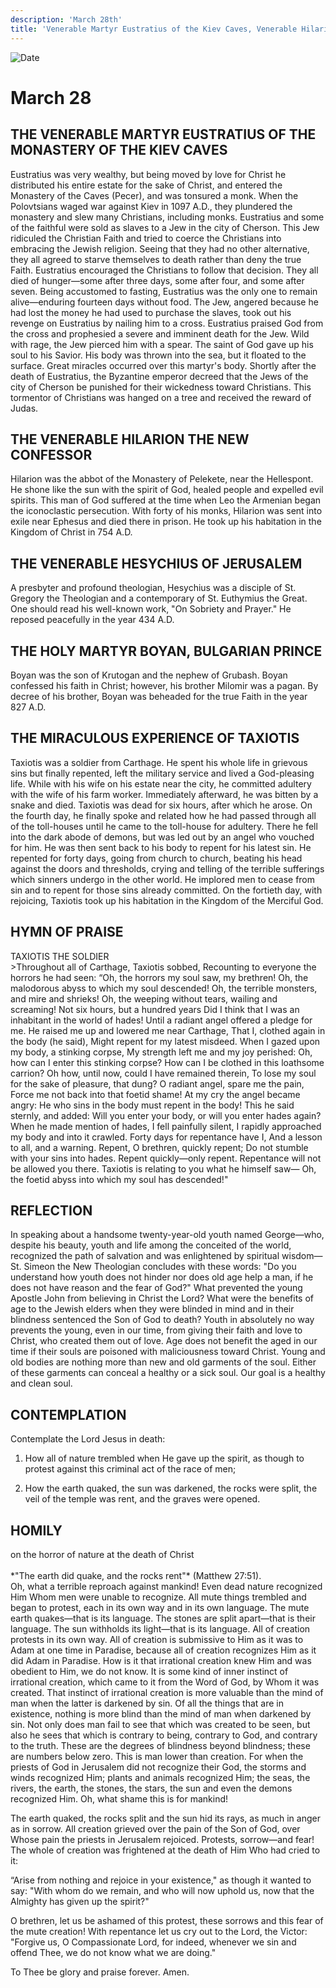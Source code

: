 ```yaml
---
description: 'March 28th'
title: 'Venerable Martyr Eustratius of the Kiev Caves, Venerable Hilarion the New Confessor, Venerable Hesychius of Jerusalem, Holy Martyr Boyan, Bulgarian Prince, the Miraculous Experience of Taxiotis'
---
```


<CustomPaginator />
<RunningHead />

<Image src="/title-imprint.png" height={68} width={50} alt="Date" className="title-imprint"/>

# <div id="date">March <Image className="four-dot" src="/four-dot.png" height={15} width={15} alt="" />28</div>

## THE VENERABLE MARTYR EUSTRATIUS OF THE MONASTERY OF THE KIEV CAVES

Eustratius was very wealthy, but being moved by love for Christ he distributed his entire estate for the sake of Christ, and entered the Monastery of the Caves (Pecer), and was tonsured a monk. When the Polovtsians waged war against Kiev in 1097 A.D., they plundered the monastery and slew many Christians, including monks. Eustratius and some of the faithful were sold as slaves to a Jew in the city of Cherson. This Jew ridiculed the Christian Faith and tried to coerce the Christians into embracing the Jewish religion. Seeing that they had no other alternative, they all agreed to starve themselves to death rather than deny the true Faith. Eustratius encouraged the Christians to follow that decision. They all died of hunger—some after three days, some after four, and some after seven. Being accustomed to fasting, Eustratius was the only one to remain alive—enduring fourteen days without food. The Jew, angered because he had lost the money he had used to purchase the slaves, took out his revenge on Eustratius by nailing him to a cross. Eustratius praised God from the cross and prophesied a severe and imminent death for the Jew. Wild with rage, the Jew pierced him with a spear. The saint of God gave up his soul to his Savior. His body was thrown into the sea, but it floated to the surface. Great miracles occurred over this martyr's body. Shortly after the death of Eustratius, the Byzantine emperor decreed that the Jews of the city of Cherson be punished for their wickedness toward Christians. This tormentor of Christians was hanged on a tree and received the reward of Judas.

## THE VENERABLE HILARION THE NEW CONFESSOR

Hilarion was the abbot of the Monastery of Pelekete, near the Hellespont. He shone like the sun with the spirit of God, healed people and expelled evil spirits. This man of God suffered at the time when Leo the Armenian began the iconoclastic persecution. With forty of his monks, Hilarion was sent into exile near Ephesus and died there in prison. He took up his habitation in the Kingdom of Christ in 754 A.D.

## THE VENERABLE HESYCHIUS OF JERUSALEM

A presbyter and profound theologian, Hesychius was a disciple of St. Gregory the Theologian and a contemporary of St. Euthymius the Great. One should read his well-known work, "On Sobriety and Prayer." He reposed peacefully in the year 434 A.D.

## THE HOLY MARTYR BOYAN, BULGARIAN PRINCE

Boyan was the son of Krutogan and the nephew of Grubash. Boyan confessed his faith in Christ; however, his brother Milomir was a pagan. By decree of his brother, Boyan was beheaded for the true Faith in the year 827 A.D.

## THE MIRACULOUS EXPERIENCE OF TAXIOTIS

Taxiotis was a soldier from Carthage. He spent his whole life in grievous sins but finally repented, left the military service and lived a God-pleasing life. While with his wife on his estate near the city, he committed adultery with the wife of his farm worker. Immediately afterward, he was bitten by a snake and died. Taxiotis was dead for six hours, after which he arose. On the fourth day, he finally spoke and related how he had passed through all of the toll-houses until he came to the toll-house for adultery. There he fell into the dark abode of demons, but was led out by an angel who vouched for him.  He was then sent back to his body to repent for his latest sin. He repented for forty days, going from church to church, beating his head against the doors and thresholds, crying and telling of the terrible sufferings which sinners undergo in the other world. He implored men to cease from sin and to repent for those sins already committed. On the fortieth day, with rejoicing, Taxiotis took up his habitation in the Kingdom of the Merciful God.


## HYMN OF PRAISE
<div style={{textAlign:'center', color:'crimson', fontWeight:'bold'}}>
TAXIOTIS THE SOLDIER
</div>
>Throughout all of Carthage, Taxiotis sobbed,  
Recounting to everyone the horrors he had seen:  
“Oh, the horrors my soul saw, my brethren!  
Oh, the malodorous abyss to which my soul descended!  
Oh, the terrible monsters, and mire and shrieks!  
Oh, the weeping without tears, wailing and screaming!  
Not six hours, but a hundred years  
Did I think that I was an inhabitant in the world of hades!  
Until a radiant angel offered a pledge for me.  
He raised me up and lowered me near Carthage,  
That I, clothed again in the body (he said),  
Might repent for my latest misdeed.  
When I gazed upon my body, a stinking corpse,  
My strength left me and my joy perished:  
Oh, how can I enter this stinking corpse?  
How can I be clothed in this loathsome carrion?  
Oh how, until now, could I have remained therein,  
To lose my soul for the sake of pleasure, that dung?  
O radiant angel, spare me the pain,  
Force me not back into that foetid shame!  
At my cry the angel became angry:  
He who sins in the body must repent in the body!  
This he said sternly, and added:  
Will you enter your body, or will you enter hades again?  
When he made mention of hades, I fell painfully silent,  
I rapidly approached my body and into it crawled.  
Forty days for repentance have I,  
And a lesson to all, and a warning.  
Repent, O brethren, quickly repent;  
Do not stumble with your sins into hades.  
Repent quickly—only repent.  
Repentance will not be allowed you there.  
Taxiotis is relating to you what he himself saw—  
Oh, the foetid abyss into which my soul has descended!"  


## REFLECTION

In speaking about a handsome twenty-year-old youth named George—who, despite his beauty, youth and life among the conceited of the world, recognized the path of salvation and was enlightened by spiritual wisdom—St. Simeon the New Theologian concludes with these words: "Do you understand how youth does not hinder nor does old age help a man, if he does not have reason and the fear of God?" What prevented the young Apostle John from believing in Christ the Lord? What were the benefits of age to the Jewish elders when they were blinded in mind and in their blindness sentenced the Son of God to death? Youth in absolutely no way prevents the young, even in our time, from giving their faith and love to Christ, who created them out of love. Age does not benefit the aged in our time if their souls are poisoned with maliciousness toward Christ. Young and old bodies are nothing more than new and old garments of the soul. Either of these garments can conceal a healthy or a sick soul. Our goal is a healthy and clean soul.


## CONTEMPLATION

Contemplate the Lord Jesus in death:

1. How all of nature trembled when He gave up the spirit, as though to protest against this criminal act of the race of men;

2. How the earth quaked, the sun was darkened, the rocks were split, the veil of the temple was rent, and the graves were opened.


## HOMILY
<div style={{textAlign:'center', color:'crimson', fontWeight:'bold'}}>
on the horror of nature at the death of Christ
</div><br />
<div style={{textAlign:'right'}}>
*"The earth did quake, and the rocks rent"* (Matthew 27:51).
</div>
Oh, what a terrible reproach against mankind! Even dead nature recognized Him Whom men were unable to recognize. All mute things trembled and began to protest, each in its own way and in its own language. The mute earth quakes—that is its language. The stones are split apart—that is their language. The sun withholds its light—that is its language. All of creation protests in its own way. All of creation is submissive to Him as it was to Adam at one time in Paradise, because all of creation recognizes Him as it did Adam in Paradise. How is it that irrational creation knew Him and was obedient to Him, we do not know. It is some kind of inner instinct of irrational creation, which came to it from the Word of God, by Whom it was created. That instinct of irrational creation is more valuable than the mind of man when the latter is darkened by sin. Of all the things that are in existence, nothing is more blind than the mind of man when darkened by sin. Not only does man fail to see that which was created to be seen, but also he sees that which is contrary to being, contrary to God, and contrary to the truth. These are the degrees of blindness beyond blindness; these are numbers below zero. This is man lower than creation. For when the priests of God in Jerusalem did not recognize their God, the storms and winds recognized Him; plants and animals recognized Him; the seas, the rivers, the earth, the stones, the stars, the sun and even the demons recognized Him. Oh, what shame this is for mankind!

The earth quaked, the rocks split and the sun hid its rays, as much in anger as in sorrow. All creation grieved over the pain of the Son of God, over Whose pain the priests in Jerusalem rejoiced. Protests, sorrow—and fear! The whole of creation was frightened at the death of Him Who had cried to it:

“Arise from nothing and rejoice in your existence," as though it wanted to say: "With whom do we remain, and who will now uphold us, now that the Almighty has given up the spirit?"

O brethren, let us be ashamed of this protest, these sorrows and this fear of the mute creation! With repentance let us cry out to the Lord, the Victor: "Forgive us, O Compassionate Lord, for indeed, whenever we sin and offend Thee, we do not know what we are doing."

To Thee be glory and praise forever. Amen.